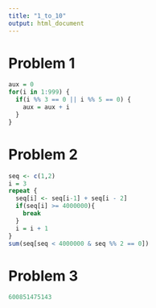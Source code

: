 ```yaml
---
title: "1_to_10"
output: html_document
---
```


# Problem 1

```r
aux = 0
for(i in 1:999) {
  if(i %% 3 == 0 || i %% 5 == 0) {
    aux = aux + i
  }
}
```

# Problem 2

```r
seq <- c(1,2)
i = 3
repeat {
  seq[i] <- seq[i-1] + seq[i - 2]
  if(seq[i] >= 4000000){
    break
  }
  i = i + 1
}
sum(seq[seq < 4000000 & seq %% 2 == 0])
```

# Problem 3

```r
600851475143
```

